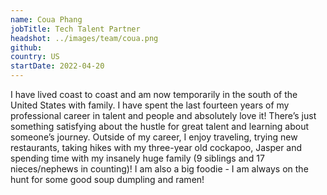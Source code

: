 ```yaml
---
name: Coua Phang
jobTitle: Tech Talent Partner
headshot: ../images/team/coua.png
github: 
country: US
startDate: 2022-04-20
---
```


I have lived coast to coast and am now temporarily in the south of the United States with family. I have spent the last fourteen years of my professional career in talent and people and absolutely love it! There’s just something satisfying about the hustle for great talent and learning about someone’s journey.
Outside of my career, I enjoy traveling, trying new restaurants, taking hikes with my three-year old cockapoo, Jasper and spending time with my insanely huge family (9 siblings and 17 nieces/nephews in counting)!
I am also a big foodie - I am always on the hunt for some good soup dumpling and ramen!
